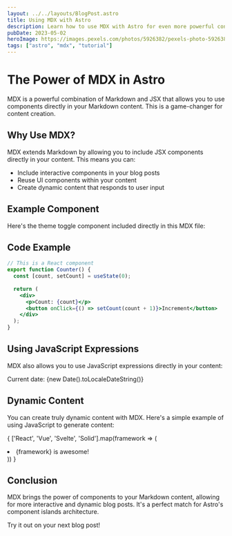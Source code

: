 ```yaml
---
layout: ../../layouts/BlogPost.astro
title: Using MDX with Astro
description: Learn how to use MDX with Astro for even more powerful content authoring
pubDate: 2023-05-02
heroImage: https://images.pexels.com/photos/5926382/pexels-photo-5926382.jpeg
tags: ["astro", "mdx", "tutorial"]
---
```



# The Power of MDX in Astro

MDX is a powerful combination of Markdown and JSX that allows you to use components directly in your Markdown content. This is a game-changer for content creation.

## Why Use MDX?

MDX extends Markdown by allowing you to include JSX components directly in your content. This means you can:

- Include interactive components in your blog posts
- Reuse UI components within your content
- Create dynamic content that responds to user input

## Example Component

Here's the theme toggle component included directly in this MDX file:

<div style={{ display: 'flex', justifyContent: 'center', margin: '2rem 0' }}>
  <ThemeToggle />
</div>

## Code Example

```jsx
// This is a React component
export function Counter() {
  const [count, setCount] = useState(0);
  
  return (
    <div>
      <p>Count: {count}</p>
      <button onClick={() => setCount(count + 1)}>Increment</button>
    </div>
  );
}
```

## Using JavaScript Expressions

MDX also allows you to use JavaScript expressions directly in your content:

Current date: {new Date().toLocaleDateString()}

## Dynamic Content

You can create truly dynamic content with MDX. Here's a simple example of using JavaScript to generate content:

{
  ['React', 'Vue', 'Svelte', 'Solid'].map(framework => (
    <li key={framework}>{framework} is awesome!</li>
  ))
}

## Conclusion

MDX brings the power of components to your Markdown content, allowing for more interactive and dynamic blog posts. It's a perfect match for Astro's component islands architecture.

Try it out on your next blog post!